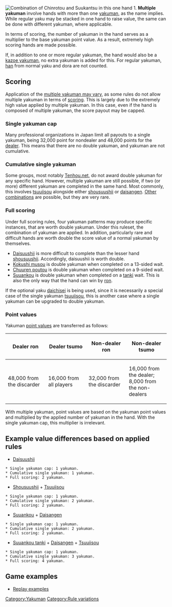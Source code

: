[[File:MrZen.png|thumb|right|Combination of [[Chinrotou]] and [[Suukantsu]] in this one hand [http://tenhou.net/0/?log=2013020807gm-0009-7447-8494ff98&tw=2&ts=2].]]
'''Multiple yakuman''' involve hands with more than one [[List of yaku|yakuman]], as the name implies.  While regular yaku may be stacked in one hand to raise value, the same can be done with different yakuman, where applicable.

In terms of scoring, the number of yakuman in the hand serves as a multiplier to the base yakuman point value.  As a result, extremely high scoring hands are made possible.

If, in addition to one or more regular yakuman, the hand would also be a [[kazoe yakuman]], no extra yakuman is added for this. For regular yakuman, [[han]] from normal yaku and dora are not counted.

==Scoring==
Application of the [[Yaku_variations#Multiple_yakuman|multiple yakuman may vary]], as some rules do not allow multiple yakuman in terms of [[scoring]].  This is largely due to the extremely high value applied by multiple yakuman.  In this case, even if the hand is composed of multiple yakuman, the score payout may be capped.

===Single yakuman cap===

Many professional organizations in Japan limit all payouts to a single yakuman, being 32,000 point for nondealer and 48,000 points for the [[oya|dealer]]. This means that there are no double yakuman, and yakuman are not cumulative.

===Cumulative single yakuman===

Some groups, most notably [[Tenhou.net]], do not award double yakuman for any specific hand.  However, multiple yakuman are still possible, if two (or more) different yakuman are completed in the same hand.  Most commonly, this involves [[tsuuiisou]] alongside either [[shousuushii]] or [[daisangen]].  [[Yaku_compatibility#Yakuman|Other combinations]] are possible, but they are very rare.

===Full scoring===

Under full scoring rules, four yakuman patterns may produce specific instances, that are worth double yakuman.  Under this ruleset, the combination of yakuman are applied.  In addition, particularly rare and difficult hands are worth double the score value of a normal yakuman by themselves.

* [[Daisuushii]] is more difficult to complete than the lesser hand [[shousuushii]].  Accordingly, daisuushii is worth double.
* [[Kokushi musou]] is double yakuman when completed on a 13-sided wait.
* [[Chuuren poutou]] is double yakuman when completed on a 9-sided wait.
* [[Suuankou]] is double yakuman when completed on a [[tanki]] wait. This is also the only way that the hand can win by [[ron]].

If the optional yaku [[daichisei]] is being used, since it is necessarily a special case of the single yakuman [[tsuuiisou]], this is another case where a single yakuman can be upgraded to double yakuman.

===Point values===
Yakuman [[Scoring table|point values]] are transferred as follows:

{| class="wikitable"
|-
!width=25%| Dealer ron !!width=25%| Dealer tsumo !!width=25%| Non-dealer ron !!width=25%| Non-dealer tsumo
|-
| 48,000 from the discarder || 16,000 from all players || 32,000 from the discarder || 16,000 from the dealer; 8,000 from the non-dealers
|}

With multiple yakuman, point values are based on the yakuman point values and multiplied by the applied number of yakuman in the hand.  With the single yakuman cap, this multiplier is irrelevant.

==Example value differences based on applied rules==
* [[Daisuushii]]
:{{machi
|pattern      = 1p111444z
|tiles called = 02203'33z
|wait status  = Agari
|tilewaits    = 1p
}}
 * Single yakuman cap: 1 yakuman.
 * Cumulative single yakuman: 1 yakuman.
 * Full scoring: 2 yakuman.

* [[Shousuushii]] + [[Tsuuiisou]]
:{{machi
|pattern      = 1112444z
|tiles called = 03305'55z
|wait status  = Agari
|tilewaits    = 2z
}}
 * Single yakuman cap: 1 yakuman.
 * Cumulative single yakuman: 2 yakuman.
 * Full scoring: 2 yakuman.

* [[Suuankou]] + [[Daisangen]]
:{{machi
|pattern      = 111m44s55566677z
|tiles called = 
|wait status  = Tsumo
|tilewaits    = 7z
}}
 * Single yakuman cap: 1 yakuman.
 * Cumulative single yakuman: 2 yakuman.
 * Full scoring: 2 yakuman.

* [[Suuankou tanki]] + [[Daisangen]] + [[Tsuuiisou]]
:{{machi
|pattern      = 1114555666777z
|tiles called = 
|wait status  = Agari
|tilewaits    = 4z
}}
 * Single yakuman cap: 1 yakuman.
 * Cumulative single yakuman: 3 yakuman.
 * Full scoring: 4 yakuman.

==Game examples==
* [[Multiple yakuman/Replays|Replay examples]]


[[Category:Yakuman]]
[[Category:Rule variations]]

{{Navbox yaku}}